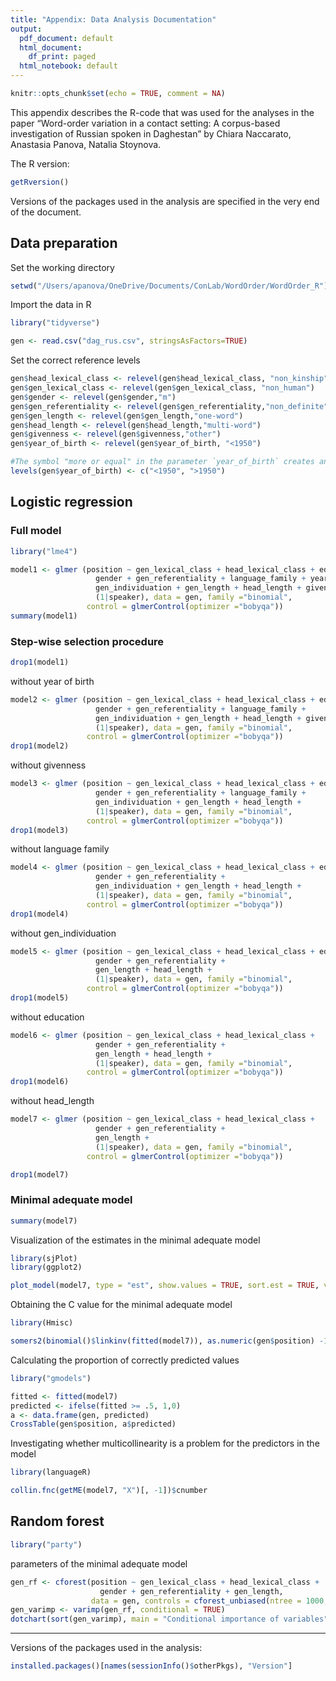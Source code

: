 ```yaml
---
title: "Appendix: Data Analysis Documentation"
output:
  pdf_document: default
  html_document:
    df_print: paged
  html_notebook: default
---
```


```r
knitr::opts_chunk$set(echo = TRUE, comment = NA)
```

This appendix describes the R-code that was used for the analyses in the paper "Word-order variation in a contact setting: A corpus-based investigation of Russian spoken in Daghestan" by Chiara Naccarato, Anastasia Panova, Natalia Stoynova.

The R version:
```r
getRversion()
```

Versions of the packages used in the analysis are specified in the very end of the document.


## Data preparation

Set the working directory
```r
setwd("/Users/apanova/OneDrive/Documents/ConLab/WordOrder/WordOrder_R")
```


Import the data in R
```r
library("tidyverse")
```

```r
gen <- read.csv("dag_rus.csv", stringsAsFactors=TRUE)
```

Set the correct reference levels
```r
gen$head_lexical_class <- relevel(gen$head_lexical_class, "non_kinship")
gen$gen_lexical_class <- relevel(gen$gen_lexical_class, "non_human")
gen$gender <- relevel(gen$gender,"m")
gen$gen_referentiality <- relevel(gen$gen_referentiality,"non_definite")
gen$gen_length <- relevel(gen$gen_length,"one-word")
gen$head_length <- relevel(gen$head_length,"multi-word")
gen$givenness <- relevel(gen$givenness,"other")
gen$year_of_birth <- relevel(gen$year_of_birth, "<1950")
```

```r
#The symbol "more or equal" in the parameter `year_of_birth` creates an error during knitting to PDF, so it is replaced by the symbol "more".
levels(gen$year_of_birth) <- c("<1950", ">1950")
```


## Logistic regression


### Full model

```r
library("lme4")
```

```r
model1 <- glmer (position ~ gen_lexical_class + head_lexical_class + education + 
                   gender + gen_referentiality + language_family + year_of_birth +
                   gen_individuation + gen_length + head_length + givenness + 
                   (1|speaker), data = gen, family ="binomial",
                 control = glmerControl(optimizer ="bobyqa"))
summary(model1)
```

### Step-wise selection procedure

```r
drop1(model1)
```

without year of birth
```r
model2 <- glmer (position ~ gen_lexical_class + head_lexical_class + education + 
                   gender + gen_referentiality + language_family + 
                   gen_individuation + gen_length + head_length + givenness + 
                   (1|speaker), data = gen, family ="binomial",
                 control = glmerControl(optimizer ="bobyqa"))
drop1(model2)
```

without givenness
```r
model3 <- glmer (position ~ gen_lexical_class + head_lexical_class + education + 
                   gender + gen_referentiality + language_family + 
                   gen_individuation + gen_length + head_length + 
                   (1|speaker), data = gen, family ="binomial",
                 control = glmerControl(optimizer ="bobyqa"))
drop1(model3)
```

without language family
```r
model4 <- glmer (position ~ gen_lexical_class + head_lexical_class + education + 
                   gender + gen_referentiality + 
                   gen_individuation + gen_length + head_length + 
                   (1|speaker), data = gen, family ="binomial",
                 control = glmerControl(optimizer ="bobyqa"))
drop1(model4)
```

without gen_individuation
```r
model5 <- glmer (position ~ gen_lexical_class + head_lexical_class + education + 
                   gender + gen_referentiality + 
                   gen_length + head_length + 
                   (1|speaker), data = gen, family ="binomial",
                 control = glmerControl(optimizer ="bobyqa"))
drop1(model5)
```

without education
```r
model6 <- glmer (position ~ gen_lexical_class + head_lexical_class + 
                   gender + gen_referentiality + 
                   gen_length + head_length + 
                   (1|speaker), data = gen, family ="binomial",
                 control = glmerControl(optimizer ="bobyqa"))
drop1(model6)
```

without head_length
```r
model7 <- glmer (position ~ gen_lexical_class + head_lexical_class + 
                   gender + gen_referentiality + 
                   gen_length + 
                   (1|speaker), data = gen, family ="binomial",
                 control = glmerControl(optimizer ="bobyqa"))
```

```r
drop1(model7)
```

### Minimal adequate model


```r
summary(model7)
```


Visualization of the estimates in the minimal adequate model

```r
library(sjPlot)
library(ggplot2)
```

```r
plot_model(model7, type = "est", show.values = TRUE, sort.est = TRUE, value.offset = .3)
```


Obtaining the C value for the minimal adequate model

```r
library(Hmisc)
```

```r
somers2(binomial()$linkinv(fitted(model7)), as.numeric(gen$position) -1)
```

Calculating the proportion of correctly predicted values

```r
library("gmodels")
```

```r
fitted <- fitted(model7)
predicted <- ifelse(fitted >= .5, 1,0)
a <- data.frame(gen, predicted)
CrossTable(gen$position, a$predicted)
```

Investigating whether multicollinearity is a problem for the predictors in the model

```r
library(languageR)
```

```r
collin.fnc(getME(model7, "X")[, -1])$cnumber
```


## Random forest

```r
library("party")
```


parameters of the minimal adequate model

```r
gen_rf <- cforest(position ~ gen_lexical_class + head_lexical_class + 
                    gender + gen_referentiality + gen_length,
                  data = gen, controls = cforest_unbiased(ntree = 1000, mtry = 2))
gen_varimp <- varimp(gen_rf, conditional = TRUE)
dotchart(sort(gen_varimp), main = "Conditional importance of variables")
```



----

Versions of the packages used in the analysis:
```r
installed.packages()[names(sessionInfo()$otherPkgs), "Version"]
``` 

